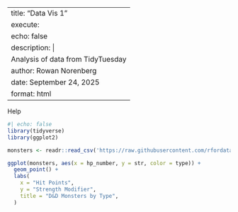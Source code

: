 
---
title: "Data Vis 1"
execute:
  echo: false
description: |
  Analysis of  data from TidyTuesday
author: Rowan Norenberg
date: September 24, 2025
format: html
---

Help

```r
#| echo: false
library(tidyverse)
library(ggplot2)

monsters <- readr::read_csv('https://raw.githubusercontent.com/rfordatascience/tidytuesday/main/data/2025/2025-05-27/monsters.csv')
```

```r
ggplot(monsters, aes(x = hp_number, y = str, color = type)) +
  geom_point() +
  labs(
    x = "Hit Points",
    y = "Strength Modifier",
    title = "D&D Monsters by Type",
  )
```





